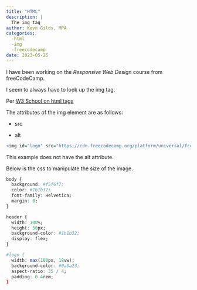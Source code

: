 ```yaml
---
title: "HTML"
description: |
  The img tag
author: Kevn Gilds, MPA
categories:
  -html
  -img
  -freecodecamp
date: 2023-05-25
---
```


I have been working on the *Responsive Web Design* course from freeCodeCamp.

I seem to always have to look up the img tag.

Per [W3 School on html tags](https://www.w3schools.com/tags/tag_img.asp)

The attributes of the img element are as follows:

-   src

-   alt

```r

<img id="logo" src="https://cdn.freecodecamp.org/platform/universal/fcc_primary.svg">


```

This example does not have the alt attribute.

Below is the css to manipulate the size of the image.

```r
body {
  background: #f5f6f7;
  color: #1b1b32;
  font-family: Helvetica;
  margin: 0;
}

header {
  width: 100%;
  height: 50px;
  background-color: #1b1b32;
  display: flex;
}

#logo {
  width: max(100px, 18vw);
  background-color: #0a0a23;
  aspect-ratio: 35 / 4;
  padding: 0.4rem;
}
```
